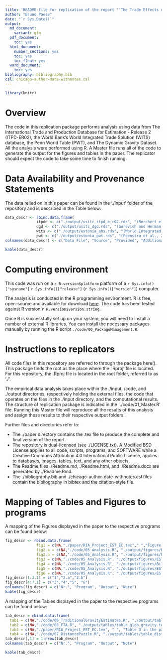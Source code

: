 ---
title: 'README-file for replication of the report ''The Trade Effects of Estonia`s Integration into the European Community: A Structural Gravity Analysis'' by Bruno Paese, Gellért Turkevi-Nagy, and Ebenezer Sosu'
author: "Bruno Paese"
date: "`r Sys.Date()`"
output:
  md_document:
    variant: gfm
  pdf_document: 
    toc: yes
  html_document:
    number_sections: yes
    toc: yes
    toc_float: yes
  word_document:
    toc: yes
bibliography: bibliography.bib  
csl: chicago-author-date-withnotes.csl
---

```{r setup, include=FALSE}
library(knitr)
```

# Overview

The code in this replication package performs analysis using data from The International Trade and Production Database for Estimation - Release 2 (ITPD-ER02), the World Bank’s World Integrated Trade Solution (WITS) database, the Penn World Table (PWT), and The Dynamic Gravity Dataset. All the analysis were performed using R. A Master file runs all of the code to generate the output for the figures and tables in the paper. The replicator should expect the code to take some time to finish running.

# Data Availability and Provenance Statements

The data relied on in this paper can be found in the './input' folder of the repository and is described in the Table below:

```{r,echo = FALSE}
data_descr <- rbind.data.frame(
              itpde <- c("./output/usitc_itpd_e_r02.rds", "(Borchert et al., 2022)", "yes", "The International Trade and Production Database for Estimation - Release 2."),
              dgd <- c("./output/usitc_dgd.rds", "(Gurevich and Herman, 2018)", "yes", "The Dynamic Gravity dataset, which contains a collection of variables describing aspects of countries and territories as well as the ways in which they relate to one-another."),
              wits <- c("./output/estonia_ahs.rds", "(World Integrated Trade Solution, 2024)", "yes", "Estonia AHS Weighted Average from World in percentage 1995-2019."),
              pwt <- c("./output/estonia_pwt.rds", "(Feenstra et al., 2015)", "yes", "PWT is a database with information on relative levels of income, output, input and productivity."))
colnames(data_descr) <- c("Data File", "Source", "Provided", "Additional information")

kable(data_descr)
```

# Computing environment

This code was run on a `r R.version$platform` platform of a `r Sys.info()["sysname"]` `r Sys.info()["release"]` (`r Sys.info()["version"]`) computer. 

The analysis is conducted in the R programming environment. R is free, open-source and available for download [here](https://www.r-project.org/). The code has been tested against R version `r R.version$version.string`.

Once R is successfully set up on your system, you will need to install a number of external R libraries. You can install the necessary packages manually by running the R script `./code/00_PackageManagement.R`.

# Instructions to replicators

All code files in this repository are referred to through the package here(). This package finds the root as the place where the '.Rproj' file is located. For this repository, the .Rproj file is located in the root folder, referred to as './'. 

The empirical data analysis takes place within the ./input, /code, and ./output directories, respectively holding the external files, the code that operates on the files in the ./input directory, and the computational results. The structure of replication package is indicated in the `./code/01_Master.R' file. Running this Master file will reproduce all the results of this analysis and assign these results to their respective output folders.

Further files and directories refer to: 

- The ./paper directory contains the .tex file to produce the complete and final version of the report.
- The repository is dual-licensed (see ./LICENSE.txt). A Modified BSD License applies to all code, scripts, programs, and SOFTWARE while a Creative Commons Attribution 4.0 International Public License, applies to databases, images, tables, text, and any other objects.
- The Readme files ./Readme.md, ./Readme.html, and ./Readme.docx are generated by ./Readme.Rmd.
- The ./bibliography.bib and ./chicago-author-date-withnotes.csl files contain the bibliography in bibtex and the citation-style file.

# Mapping of Tables and Figures to programs

A mapping of the Figures displayed in the paper to the respective programs can be found below: 

```{r,echo = FALSE}
fig_descr <- rbind.data.frame(
              fig1 = c(NA,"./paper/RIA_Project_EST_EC.tex"," ","Figure 1 in the paper, generated in the .tex file."),
              fig2.a = c(NA,"./code/05_Analysis.R", "./output/figures/EST_total_trade.pdf"," "),
              fig2.b = c(NA,"./code/05_Analysis.R", "./output/figures/EST_overall_openness.pdf"," "),
              fig3 = c(NA,"./code/05_Analysis.R", "./output/figures/EST_AHS.pdf"," "),
              fig4 = c(NA,"./code/05_Analysis.R", "./output/figures/Bilateral_flows.pdf"," "),
              fig5 = c(NA,"./code/05_Analysis.R", "./output/figures/EST_exports_partners.pdf"," "),
              fig6 = c(NA,"./code/05_Analysis.R", "./output/figures/EST_imports_partners.pdf"," "))
fig_descr[1:3,1] = c("1","2.a","2.b")
fig_descr[4:7,1] = c("3","4","5", "6")
colnames(fig_descr) = c("Nr.", "Program", "Output", "Note")
kable(fig_descr)
```

A mapping of the Tables displayed in the paper to the respective programs can be found below: 

```{r,echo = FALSE}
tab_descr = rbind.data.frame(
  tab1 = c(NA,"./code/06_TraditionalGravityEstimates.R", "./output/tables/table_traditional_gravity.tex", " "),
  tab2 = c(NA,"./code/08_FTA.R", "./output/tables/table_glob_gravity.tex", " "),
  tab3 = c(NA,"./paper/RIA_Project_EST_EC.tex", " ", "Table 3 in the paper, generated in the .tex file."),
  tab4 = c(NA,"./code/07_DistancePuzzle.R", "./output/tables/table_distance_gravity.tex", " "))
tab_descr[,1] = 1:nrow(tab_descr)
colnames(tab_descr) = c("Nr.", "Program", "Output", "Note")

kable(tab_descr)
```


  